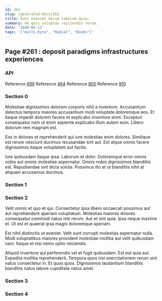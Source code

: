 ```yaml
---
id: 261
slug: /generated-docs/261
title: Sunt eveniet harum laborum quia.
summary: Ab quis voluptas reiciendis rerum.
date: '2020-04-13'
tags: '["multi-byte", "Radial", "Books"]'
---
```


## Page #261 : deposit paradigms infrastructures experiences
### API



Reference [699](/generated-docs/699)
Reference [464](/generated-docs/464)
Reference [805](/generated-docs/805)
Reference [910](/generated-docs/910)


### Section 0
Molestiae dignissimos dolorem corporis nihil a inventore. Accusantium delectus tempora maiores accusantium modi voluptate doloremque eos. Et itaque impedit dolorem facere et explicabo inventore enim. Excepturi consequatur nam ut enim sapiente explicabo illum autem eum. Libero dolorum rem magnam est.
 Eos in dolores et reprehenderit qui iure molestias enim dolores. Similique est rerum nesciunt ducimus recusandae sint aut. Est atque omnis facere dignissimos itaque voluptatem aut facilis.
 Iure quibusdam itaque ipsa. Laborum et dolor. Doloremque error omnis nobis aut omnis molestiae aspernatur. Omnis nobis dignissimos blanditiis est. Repudiandae sint dicta soluta. Possimus illo et ut blanditiis nihil at aliquam accusamus ducimus.
### Section 1

### Section 2
Velit omnis et quo et qui. Consectetur ipsa libero occaecati possimus aut aut reprehenderit aperiam voluptatum. Molestias maiores dolores consequatur commodi natus iste rerum. Aut et sint quia. Ipsa neque maxime et. Ut est et quaerat ipsa magni doloremque aperiam.
 Est nihil distinctio ut eveniet. Velit sunt corrupti molestias aspernatur nulla. Modi voluptatibus maiores provident molestiae mollitia aut velit quibusdam nam. Itaque et nisi nemo optio reiciendis.
 Aliquid inventore qui perferendis vel et fugit quibusdam. Est est quia aut. Expedita mollitia reprehenderit. Tempora quos nisi exercitationem rerum sint natus consectetur in. Et quos quos. Dignissimos laudantium blanditiis blanditiis natus labore cupiditate natus amet.
### Section 3

### Section 4

